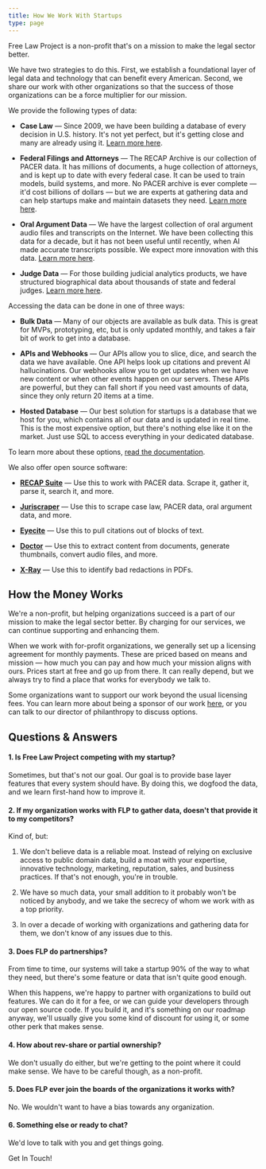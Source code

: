 ```yaml
---
title: How We Work With Startups
type: page
---
```


<p className="lead">Free Law Project is a non-profit that's on a mission to make the legal sector better.</p>

We have two strategies to do this. First, we establish a foundational layer of legal data and technology that can benefit every American. Second, we share our work with other organizations so that the success of those organizations can be a force multiplier for our mission.

We provide the following types of data:

 - **Case Law** — Since 2009, we have been building a database of every decision in U.S. history. It's not yet perfect, but it's getting close and many are already using it. [Learn more here][cases]. 

 - **Federal Filings and Attorneys** — The RECAP Archive is our collection of PACER data. It has millions of documents, a huge collection of attorneys, and is kept up to date with every federal case. It can be used to train models, build systems, and more. No PACER archive is ever complete — it'd cost billions of dollars — but we are experts at gathering data and can help startups make and maintain datasets they need. [Learn more here][recap].

 - **Oral Argument Data** — We have the largest collection of oral argument audio files and transcripts on the Internet. We have been collecting this data for a decade, but it has not been useful until recently, when AI made accurate transcripts possible. We expect more innovation with this data. [Learn more here][oa].

 - **Judge Data** — For those building judicial analytics products, we have structured biographical data about thousands of state and federal judges. [Learn more here][p].

[cases]: https://www.courtlistener.com/help/coverage/opinions/
[recap]: https://www.courtlistener.com/help/coverage/recap/
[oa]: https://www.courtlistener.com/help/coverage/oral-arguments/
[p]: /projects/judge-db


Accessing the data can be done in one of three ways:

 - **Bulk Data** — Many of our objects are available as bulk data. This is great for MVPs, prototyping, etc, but is only updated monthly, and takes a fair bit of work to get into a database.

 - **APIs and Webhooks** — Our APIs allow you to slice, dice, and search the data we have available. One API helps look up citations and prevent AI hallucinations. Our webhooks allow you to get updates when we have new content or when other events happen on our servers. These APIs are powerful, but they can fall short if you need vast amounts of data, since they only return 20 items at a time.

 - **Hosted Database** — Our best solution for startups is a database that we host for you, which contains all of our data and is updated in real time. This is the most expensive option, but there's nothing else like it on the market. Just use SQL to access everything in your dedicated database.

To learn more about these options, [read the documentation][api-home].

[api-home]: https://www.courtlistener.com/help/api/


We also offer open source software:

 - [**RECAP Suite**][r] — Use this to work with PACER data. Scrape it, gather it, parse it, search it, and more.

 - [**Juriscraper**][js] — Use this to scrape case law, PACER data, oral argument data, and more.

 - [**Eyecite**][eye] — Use this to pull citations out of blocks of text.

 - [**Doctor**][d] — Use this to extract content from documents, generate thumbnails, convert audio files, and more.

 - [**X-Ray**][x] — Use this to identify bad redactions in PDFs.

[r]: /recap/  
[js]: /projects/juriscraper
[eye]: /projects/eyecite
[d]: /projects/doctor
[x]: /projects/x-ray


## How the Money Works

We're a non-profit, but helping organizations succeed is a part of our mission to make the legal sector better. By charging for our services, we can continue supporting and enhancing them.  

When we work with for-profit organizations, we generally set up a licensing agreement for monthly payments. These are priced based on means and mission — how much you can pay and how much your mission aligns with ours. Prices start at free and go up from there. It can really depend, but we always try to find a place that works for everybody we talk to.

Some organizations want to support our work beyond the usual licensing fees. You can learn more about being a sponsor of our work [here][sponsor], or you can talk to our director of philanthropy to discuss options.

[sponsor]: /become-a-sponsor/


## Questions & Answers

#### 1. Is Free Law Project competing with my startup? 

Sometimes, but that's not our goal. Our goal is to provide base layer features that every system should have. By doing this, we dogfood the data, and we learn first-hand how to improve it.

#### 2. If my organization works with FLP to gather data, doesn't that provide it to my competitors?

Kind of, but: 

1. We don't believe data is a reliable moat. Instead of relying on exclusive access to public domain data, build a moat with your expertise, innovative technology, marketing, reputation, sales, and business practices. If that's not enough, you're in trouble.

2. We have so much data, your small addition to it probably won't be noticed by anybody, and we take the secrecy of whom we work with as a top priority. 

3. In over a decade of working with organizations and gathering data for them, we don't know of any issues due to this.

#### 3. Does FLP do partnerships?

From time to time, our systems will take a startup 90% of the way to what they need, but there's some feature or data that isn't quite good enough. 

When this happens, we're happy to partner with organizations to build out features. We can do it for a fee, or we can guide your developers through our open source code. If you build it, and it's something on our roadmap anyway, we'll usually give you some kind of discount for using it, or some other perk that makes sense. 

#### 4. How about rev-share or partial ownership?

We don't usually do either, but we're getting to the point where it could make sense. We have to be careful though, as a non-profit.

#### 5. Does FLP ever join the boards of the organizations it works with?

No. We wouldn't want to have a bias towards any organization.

#### 6. Something else or ready to chat?

We'd love to talk with you and get things going.

<p className="pt-5">
   <PurpleButton href="/contact/" size="lg">Get In Touch!</PurpleButton>
</p>